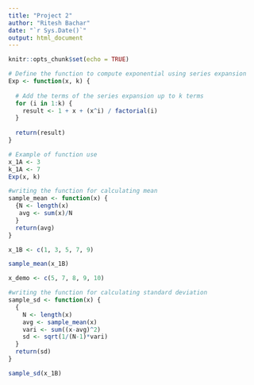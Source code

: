 ```yaml
---
title: "Project 2"
author: "Ritesh Bachar"
date: "`r Sys.Date()`"
output: html_document
---
```


```r
knitr::opts_chunk$set(echo = TRUE)
```

```r

# Define the function to compute exponential using series expansion
Exp <- function(x, k) {
 
  # Add the terms of the series expansion up to k terms
  for (i in 1:k) {
    result <- 1 + x + (x^i) / factorial(i)
  }
  
  return(result)
}

# Example of function use
x_1A <- 3
k_1A <- 7
Exp(x, k) 


```

```r
#writing the function for calculating mean
sample_mean <- function(x) {
  {N <- length(x)
   avg <- sum(x)/N
  }
  return(avg)
}

x_1B <- c(1, 3, 5, 7, 9)

sample_mean(x_1B)

x_demo <- c(5, 7, 8, 9, 10)

#writing the function for calculating standard deviation
sample_sd <- function(x) {
  {
    N <- length(x)
    avg <- sample_mean(x)
    vari <- sum((x-avg)^2)
    sd <- sqrt(1/(N-1)*vari)
  }
  return(sd)
}

sample_sd(x_1B)
```

```r

```

```r

```

